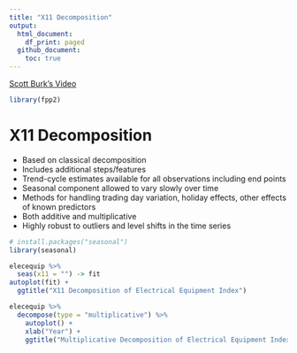 ```yaml
---
title: "X11 Decomposition"
output:
  html_document:
    df_print: paged
  github_document:
    toc: true
---
```


[Scott Burk's Video](https://www.youtube.com/watch?v=1zMvAKX2xeQ&list=PLX-TyAzMwGs-I3i5uiCin37VFMSy4c50F&index=10)

```r
library(fpp2)
```

# X11 Decomposition

* Based on classical decomposition
* Includes additional steps/features
* Trend-cycle estimates available for all observations including end points
* Seasonal component allowed to vary slowly over time
* Methods for handling trading day variation, holiday effects, other effects of known predictors
* Both additive and multiplicative
* Highly robust to outliers and level shifts in the time series

```r
# install.packages("seasonal")
library(seasonal)
```

```r
elecequip %>%
  seas(x11 = "") -> fit
autoplot(fit) +
  ggtitle("X11 Decomposition of Electrical Equipment Index")
```


```r
elecequip %>% 
  decompose(type = "multiplicative") %>%
    autoplot() +
    xlab("Year") +
    ggtitle("Multiplicative Decomposition of Electrical Equipment Index")
```

